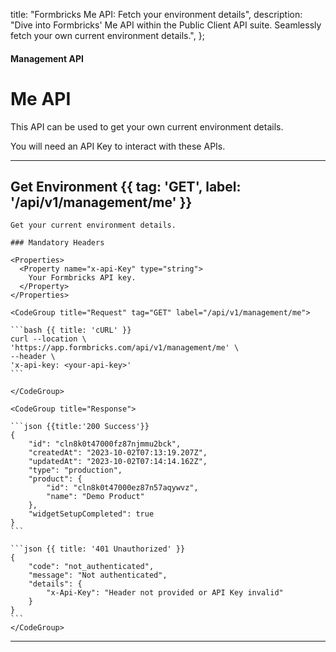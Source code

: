 
  title: "Formbricks Me API: Fetch your environment details",
  description:
    "Dive into Formbricks' Me API within the Public Client API suite. Seamlessly fetch your own current environment details.",
};

#### Management API

# Me API

This API can be used to get your own current environment details.

<Note>You will need an API Key to interact with these APIs.</Note>

---

## Get Environment {{ tag: 'GET', label: '/api/v1/management/me' }}

<Row>
  <Col>

    Get your current environment details.

    ### Mandatory Headers

    <Properties>
      <Property name="x-api-Key" type="string">
        Your Formbricks API key.
      </Property>
    </Properties>

  </Col>
  <Col sticky>

    <CodeGroup title="Request" tag="GET" label="/api/v1/management/me">

    ```bash {{ title: 'cURL' }}
    curl --location \
    'https://app.formbricks.com/api/v1/management/me' \
    --header \
    'x-api-key: <your-api-key>'
    ```

    </CodeGroup>

    <CodeGroup title="Response">

    ```json {{title:'200 Success'}}
    {
        "id": "cln8k0t47000fz87njmmu2bck",
        "createdAt": "2023-10-02T07:13:19.207Z",
        "updatedAt": "2023-10-02T07:14:14.162Z",
        "type": "production",
        "product": {
            "id": "cln8k0t47000ez87n57aqywvz",
            "name": "Demo Product"
        },
        "widgetSetupCompleted": true
    }
    ```

    ```json {{ title: '401 Unauthorized' }}
    {
        "code": "not_authenticated",
        "message": "Not authenticated",
        "details": {
            "x-Api-Key": "Header not provided or API Key invalid"
        }
    }
    ```
    </CodeGroup>

  </Col>
</Row>

---

